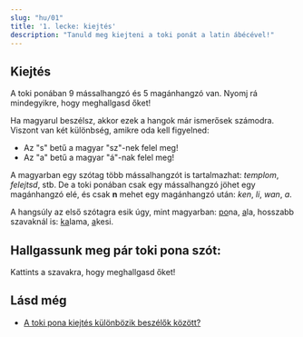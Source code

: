 ```yaml
---
slug: "hu/01"
title: '1. lecke: kiejtés'
description: "Tanuld meg kiejteni a toki ponát a latin ábécével!"
---
```



## Kiejtés

A toki ponában 9 mássalhangzó és 5 magánhangzó van. Nyomj rá mindegyikre, hogy meghallgasd őket!

<PhonoTable />

Ha magyarul beszélsz, akkor ezek a hangok már ismerősek számodra. Viszont van két különbség, amikre oda kell figyelned:
* Az "s" betű a magyar "sz"-nek felel meg!
* Az "a" betű a magyar "á"-nak felel meg!

A magyarban egy szótag több mássalhangzót is tartalmazhat: *templom*, *felejtsd*, stb. De a toki ponában csak egy mássalhangzó jöhet egy magánhangzó elé, és csak **n** mehet egy magánhangzó után: *ken*, *li*, *wan*, *a*.

A hangsúly az első szótagra esik úgy, mint magyarban: <u>po</u>na, <u>a</u>la, hosszabb szavaknál is: <u>ka</u>lama, <u>a</u>kesi.

## Hallgassunk meg pár toki pona szót:

Kattints a szavakra, hogy meghallgasd őket!

<PhonoExamples />

## Lásd még

* [A toki pona kiejtés különbözik beszélők között?](/hu/sound-variation/)

